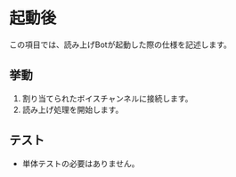 # 起動後

この項目では、読み上げBotが起動した際の仕様を記述します。

## 挙動
1. 割り当てられたボイスチャンネルに接続します。
2. 読み上げ処理を開始します。

## テスト
- 単体テストの必要はありません。
